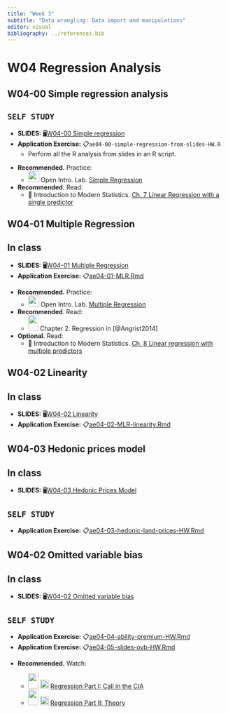 ```yaml
---
title: "Week 3"
subtitle: "Data wrangling: Data import and manipulations"
editor: visual
bibliography: ../references.bib
---
```


# W04 Regression Analysis

## W04-00 Simple regression analysis

::: callout-tip
## `SELF STUDY`

-   **SLIDES:** 🖥[W04-00 Simple regression](C:/Users/EB2/GDriveJLU/mp223-2022-aem-R-public/slides/10-simple-regression/10-simple-regression.html)
-   **Application Exercise:** 📋`ae04-00-simple-regression-from-slides-HW.R`
    -   Perform all the R analysis from slides in an R script.
:::

-   **Recommended.** Practice:
    -   ![](https://openintrostat.github.io/oilabs-tidy/logo/logo-square.png){width="25"} Open Intro. Lab. [Simple Regression](https://openintrostat.github.io/oilabs-tidy/08_simple_regression/simple_regression.html)
-   **Recommended.** Read:
    -   📖 Introduction to Modern Statistics. [Ch. 7 Linear Regression with a single predictor](https://openintrostat.github.io/oilabs-tidy/08_simple_regression/simple_regression.html)

## W04-01 Multiple Regression

::: callout-tip
## In class

-   **SLIDES:** 🖥[W04-01 Multiple Regression](/slides/30-multiple-regression/multiple-regression.html)
-   **Application Exercise:** 📋[ae04-01-MLR.Rmd](/ae/ae04-multiple-regression-part-1/ae04-01-MLR.html)
:::

-   **Recommended.** Practice:
    -   ![](https://openintrostat.github.io/oilabs-tidy/logo/logo-square.png){width="25"} Open Intro. Lab. [Multiple Regression](https://openintrostat.github.io/oilabs-tidy/09_multiple_regression/multiple_regression.html)
-   **Recommended**. Read:
    -   ![](http://www.masteringmetrics.com/wp-content/themes/easybakeV2/img/book.png){width="23" height="35"} Chapter 2. Regression in [@Angrist2014]
-   **Optional.** Read:
    -   📖 Introduction to Modern Statistics. [Ch. 8 Linear regression with multiple predictors](https://openintro-ims.netlify.app/model-mlr.html#model-mlr)

## W04-02 Linearity

::: callout-tip
## In class

-   **SLIDES:** 🖥[W04-02 Linearity](/slides/30-multiple-regression/linearity.html)
-   **Application Exercise:** 📋[ae04-02-MLR-linearity.Rmd](/ae/ae04-multiple-regression-part-1/ae04-02-MLR-linearity.html)
:::

## W04-03 Hedonic prices model

::: callout-tip
## In class

-   **SLIDES:** 🖥[W04-03 Hedonic Prices Model](/slides/30-multiple-regression/hedonic-regression.html)
:::

::: callout-important
## `SELF STUDY`

-   **Application Exercise:** 📋[ae04-03-hedonic-land-prices-HW.Rmd](/ae/ae04-multiple-regression-part-1/ae04-03-hedonic-land-prices-HW.html)
:::

## W04-02 Omitted variable bias

::: callout-tip
## In class

-   **SLIDES:** 🖥[W04-02 Omitted variable bias](/slides/30-multiple-regression/ovb.html)
:::

::: callout-important
## `SELF STUDY`

-   **Application Exercise:** 📋[ae04-04-ability-premium-HW.Rmd](/ae/ae04-multiple-regression-part-1/ae04-04-ability-premium-HW.html)
-   **Application Exercise:** 📋[ae04-05-slides-ovb-HW.Rmd](/ae/ae04-multiple-regression-part-1/ae04-05-slides-ovb-HW.html)
:::

-   **Recommended.** Watch:

    -   ![](http://www.masteringmetrics.com/wp-content/themes/easybakeV2/img/book.png){width="23" height="35"} ![](https://emojipedia-us.s3.amazonaws.com/content/2020/04/05/yt.png){width="20"} [Regression Part I: Call in the CIA](https://youtu.be/OwNxEaOF8yY)
    -   ![](http://www.masteringmetrics.com/wp-content/themes/easybakeV2/img/book.png){width="23" height="35"} ![](https://emojipedia-us.s3.amazonaws.com/content/2020/04/05/yt.png){width="20"} [Regression Part II: Theory](https://youtu.be/KKJ-2_UUhnc)
